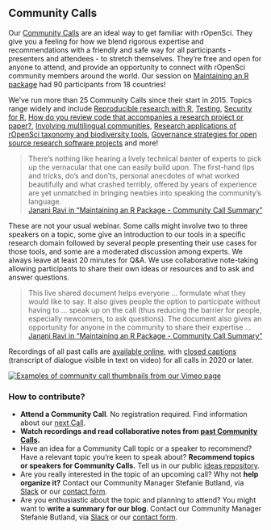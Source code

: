 ## Community Calls {#commcalls}


Our [Community Calls](https://ropensci.org/commcalls/) are an ideal way to get familiar with rOpenSci.
They give you a feeling for how we blend rigorous expertise and recommendations with a friendly and safe way for all participants - presenters and attendees - to stretch themselves. 
They’re free and open for anyone to attend, and provide an opportunity to connect with rOpenSci community members around the world. 
Our session on [Maintaining an R package](https://ropensci.org/commcalls/2020-03-18/) had 90 participants from 18 countries!

We’ve run more than 25 Community Calls since their start in 2015. 
Topics range widely and include [Reproducible research with R](https://ropensci.org/commcalls/2019-07-30/), 
[Testing](https://ropensci.org/commcalls/2019-12-05/), 
[Security for R](https://ropensci.org/commcalls/2019-05-07/), 
[How do you review code that accompanies a research project or paper?](https://ropensci.org/commcalls/2018-10-16/), 
[Involving multilingual communities](https://ropensci.org/commcalls/2019-06-28/), 
[Research applications of rOpenSci taxonomy and biodiversity tools](https://ropensci.org/commcalls/2019-03-27/), 
[Governance strategies for open source research software projects](https://ropensci.org/commcalls/2018-12-18/) and more!

> There’s nothing like hearing a lively technical banter of experts to pick up the vernacular that one can easily build upon. 
> The first-hand tips and tricks, do’s and don’ts, personal anecdotes of what worked beautifully and what crashed terribly, 
> offered by years of experience are yet unmatched in bringing newbies into speaking the community’s language.
> <br>
> [Janani Ravi in "Maintaining an R Package - Community Call Summary"](https://ropensci.org/blog/2020/07/14/commcall-maintaining-pkg/)

These are not your usual webinar. 
Some calls might involve two to three speakers on a topic, 
some give an introduction to our tools in a specific research domain followed by several people presenting their use cases for those tools, 
and some are a moderated discussion among experts. 
We always leave at least 20 minutes for Q&A. 
We use collaborative note-taking allowing participants to share their own ideas or resources and to ask and answer questions. 

> This live shared document helps everyone ... formulate what they would like to say. 
> It also gives people the option to participate without having to ... speak up on the call 
> (thus reducing the barrier for people, especially newcomers, to ask questions). 
> The document also gives an opportunity for anyone in the community to share their expertise ...
> <br>
> [Janani Ravi in "Maintaining an R Package - Community Call Summary"](https://ropensci.org/blog/2020/07/14/commcall-maintaining-pkg/)

Recordings of all past calls are [available online](https://vimeo.com/ropensci), 
with [closed captions](https://ropensci.org/blog/2020/07/15/subtitles/) 
(transcript of dialogue visible in text on video) for all calls in 2020 or later.

<!-- 
To get composite image:
- Go to https://vimeo.com/ropensci
- Using your browsers dev tools, Inspect the element of a video thumbnail
- Set the outermost div (clip__wrapper) which has a width of 50% to 25%
- Change the attribute "padding-left" of the outermost div of the EVEN thumbnails to "padding-right"
- Zoom to the appropriate size
- Use GIMP > Create > Screenshot to take the screen shot
(If Vimeo changes any stylings, this may all change!)
-->

[![Examples of community call thumbnails from our Vimeo page](images/comm_calls_2020-08.png "Examples of community call thumbnails from our Vimeo page")](https://vimeo.com/ropensci)

### How to contribute? 

*   **Attend a Community Call**. No registration required. 
    Find information about our [next Call](https://ropensci.org/commcalls/). 
*   **Watch recordings and read collaborative notes from [past Community Calls](https://ropensci.org/commcalls/).**
*   Have an idea for a Community Call topic or a speaker to recommend? 
    Have a relevant topic you're keen to speak about? 
    **Recommend topics or speakers for Community Calls.** 
    Tell us in our public [ideas repository](https://github.com/ropensci-org/community-calls).
*   Are you really interested in the topic of an upcoming call? Why not **help organize it?** 
    Contact our Community Manager Stefanie Butland, 
    via [Slack](#channels-slack) or our [contact form](https://ropensci.org/contact/).
*   Are you enthusiastic about the topic and planning to attend? 
    You might want to **write a summary for our blog**. 
    Contact our Community Manager Stefanie Butland, 
    via [Slack](#channels-slack) or our [contact form](https://ropensci.org/contact/).

